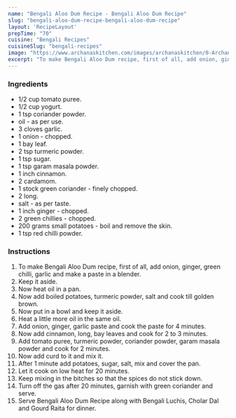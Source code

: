 ---
name: "Bengali Aloo Dum Recipe - Bengali Aloo Dum Recipe"
slug: "bengali-aloo-dum-recipe-bengali-aloo-dum-recipe"
layout: 'RecipeLayout'
prepTime: "70"
cuisine: "Bengali Recipes"
cuisineSlug: "bengali-recipes"
image: "https://www.archanaskitchen.com/images/archanaskitchen/0-Archanas-Kitchen-Recipes/2018/Bengali_Aloo_Dum_Recipe-3.jpg"
excerpt: "To make Bengali Aloo Dum recipe, first of all, add onion, ginger, green chilli, garlic and make a paste in a blender"
---

### Ingredients

-  1/2 cup tomato puree.
-  1/2 cup yogurt.
-  1 tsp coriander powder.
-  oil - as per use.
-  3 cloves garlic.
-  1 onion - chopped.
-  1 bay leaf.
-  2 tsp turmeric powder.
-  1 tsp sugar.
-  1 tsp garam masala powder.
-  1 inch cinnamon.
-  2 cardamom.
-  1 stock green coriander - finely chopped.
-  2 long.
-  salt - as per taste.
-  1 inch ginger - chopped.
-  2 green chillies - chopped.
- 200 grams small potatoes - boil and remove the skin.
-  1 tsp red chilli powder.

### Instructions

1. To make Bengali Aloo Dum recipe, first of all, add onion, ginger, green chilli, garlic and make a paste in a blender.
1. Keep it aside.
1. Now heat oil in a pan.
1. Now add boiled potatoes, turmeric powder, salt and cook till golden brown.
1. Now put in a bowl and keep it aside.
1. Heat a little more oil in the same oil.
1. Add onion, ginger, garlic paste and cook the paste for 4 minutes.
1. Now add cinnamon, long, bay leaves and cook for 2 to 3 minutes.
1. Add tomato puree, turmeric powder, coriander powder, garam masala powder and cook for 2 minutes.
1. Now add curd to it and mix it.
1. After 1 minute add potatoes, sugar, salt, mix and cover the pan.
1. Let it cook on low heat for 20 minutes.
1. Keep mixing in the bitches so that the spices do not stick down.
1. Turn off the gas after 20 minutes, garnish with green coriander and serve.
1. Serve Bengali Aloo Dum Recipe along with Bengali Luchis, Cholar Dal and Gourd Raita for dinner.

